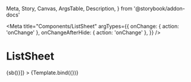   Meta,
  Story,
  Canvas,
  ArgsTable,
  Description,
} from '@storybook/addon-docs'



<Meta
  title="Components/ListSheet"
  argTypes={{
    onChange: { action: 'onChange' },
    onChangeAfterHide: { action: 'onChange' },
  }}
/>

# ListSheet

<Description of={ListSheet} />


<Canvas>
  <Story
    name="ListSheet"
    args={{
      open: true,
      title: 'Leasing Reports',
      options: [
        {
          Icon: Icons.Application,
          value: 'application',
          label: 'Engagement Score',
        },
        {
          Icon: Icons.Application,
          value: 'responsiveness',
          label: 'Responsiveness',
        },
      ],
      height: 48,
      isHideAfterChoose: true,
    }}
    decorators={[(sb) => <View style={{ height: 300 }}>{sb()}</View>]}
  >
    {Template.bind({})}
  </Story>
</Canvas>

<ArgsTable of={ListSheet} />
